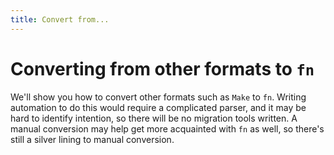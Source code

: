 ```yaml
---
title: Convert from...
---
```


# Converting from other formats to `fn`

We'll show you how to convert other formats such as `Make` to `fn`. Writing automation to do this would require a complicated parser, and it may be hard to identify intention, so there will be no migration tools written. A manual conversion may help get more acquainted with `fn` as well, so there's still a silver lining to manual conversion.
